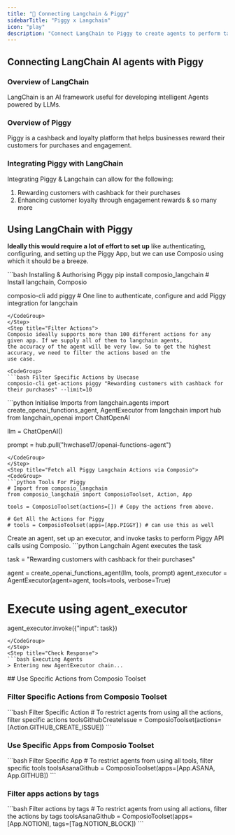 ```yaml
---
title: "🚀 Connecting Langchain & Piggy"
sidebarTitle: "Piggy x Langchain"
icon: "play"
description: "Connect LangChain to Piggy to create agents to perform tasks using natural language"
---
```


## Connecting LangChain AI agents with Piggy

### Overview of LangChain

LangChain is an AI framework useful for developing intelligent Agents powered by LLMs.

### Overview of Piggy

Piggy is a cashback and loyalty platform that helps businesses reward their customers for purchases and engagement.

### Integrating Piggy with LangChain

Integrating Piggy & Langchain can allow for the following:

1. Rewarding customers with cashback for their purchases
2. Enhancing customer loyalty through engagement rewards
& so many more

## Using LangChain with Piggy

<Steps>
<Step title="Setting Up the Environment">

**Ideally this would require a lot of effort to set up** like authenticating, configuring, and setting up the Piggy App, but we can use Composio using which it should be a breeze.

<CodeGroup>
```bash Installing & Authorising Piggy
pip install composio_langchain # Install langchain, Composio 

composio-cli add piggy # One line to authenticate, configure and add Piggy integration for langchain
```
</CodeGroup>
</Step>
<Step title="Filter Actions">
Composio ideally supports more than 100 different actions for any given app. If we supply all of them to langchain agents, 
the accuracy of the agent will be very low. So to get the highest accuracy, we need to filter the actions based on the 
use case.

<CodeGroup>
```bash Filter Specific Actions by Usecase
composio-cli get-actions piggy "Rewarding customers with cashback for their purchases" --limit=10
```
</CodeGroup>

</Step>
<Step title="Import Base Packages">

<CodeGroup>
```python Initialise Imports
from langchain.agents import create_openai_functions_agent, AgentExecutor
from langchain import hub
from langchain_openai import ChatOpenAI


llm = ChatOpenAI()

prompt = hub.pull("hwchase17/openai-functions-agent")
```
</CodeGroup>
</Step>
<Step title="Fetch all Piggy Langchain Actions via Composio">
<CodeGroup>
```python Tools For Piggy
# Import from composio_langchain
from composio_langchain import ComposioToolset, Action, App

tools = ComposioToolset(actions=[]) # Copy the actions from above. 

# Get All the Actions for Piggy
# tools = ComposioToolset(apps=[App.PIGGY]) # can use this as well
```
</CodeGroup>
</Step>
<Step title="Execute the Agent">
Create an agent, set up an executor, and invoke tasks to perform Piggy API calls using Composio. 
<CodeGroup>
```python Langchain Agent executes the task

task = "Rewarding customers with cashback for their purchases"

agent = create_openai_functions_agent(llm, tools, prompt)
agent_executor = AgentExecutor(agent=agent, tools=tools, verbose=True)

# Execute using agent_executor
agent_executor.invoke({"input": task})
```
</CodeGroup>
</Step>
<Step title="Check Response">
```bash Executing Agents
> Entering new AgentExecutor chain...
```
</Step>
</Steps>
## Use Specific Actions from Composio Toolset

### Filter Specific Actions from Composio Toolset

<CodeGroup>
```bash Filter Specific Action
# To restrict agents from using all the actions, filter specific actions
toolsGithubCreateIssue = ComposioToolset(actions=[Action.GITHUB_CREATE_ISSUE])
```
</CodeGroup>

### Use Specific Apps from Composio Toolset
<CodeGroup>
```bash Filter Specific App
# To restrict agents from using all tools, filter specific tools
toolsAsanaGithub = ComposioToolset(apps=[App.ASANA, App.GITHUB])
```
</CodeGroup>

### Filter apps actions by tags 
<CodeGroup>
```bash Filter actions by tags
# To restrict agents from using all actions, filter the actions by tags
toolsAsanaGithub = ComposioToolset(apps=[App.NOTION], tags=[Tag.NOTION_BLOCK])
```
</CodeGroup>

